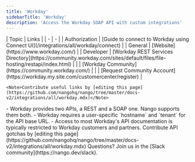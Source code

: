 ```yaml
---
title: 'Workday'
sidebarTitle: 'Workday'
description: 'Access the Workday SOAP API with custom integrations'
---
```


<Tabs>
  <Tab title="🔗 Useful links">
    | Topic | Links |
    | - | - |
    | Authorization | [Guide to connect to Workday using Connect UI](/integrations/all/workday/connect) |
    | General | [Website](https://www.workday.com/) |
    | Developer | [Workday REST Services Directory](https://community.workday.com/sites/default/files/file-hosting/restapi/index.html) |
    | | [Workday Community](https://community.workday.com/) |
    | | [Request Community Account](https://workday.my.site.com/customercenter/register) |

    <Note>Contribute useful links by [editing this page](https://github.com/nangohq/nango/tree/master/docs-v2/integrations/all/workday.mdx)</Note>
  </Tab>
  <Tab title="🚨 API gotchas">
    - Workday provides two APIs, a REST and a SOAP one. Nango supports them both.
    - Workday requires a user-specific `hostname` and `tenant` for the API base URL.
    - Access to most Workday's API documentation is typically restricted to Workday customers and partners.
    <Note>Contribute API gotchas by [editing this page](https://github.com/nangohq/nango/tree/master/docs-v2/integrations/all/workday.mdx)</Note>
  </Tab>
</Tabs>

<Info>
    Questions? Join us in the [Slack community](https://nango.dev/slack).
</Info>